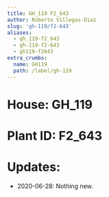 ```yaml
---
title: GH_119 F2_643
author: Roberto Villegas-Diaz
slug: 'gh-119/f2-643'
aliases:
  - gh_119-f2_643
  - gh-119-f2-643
  - gh119-f2643
extra_crumbs:
  name: GH119
  path: /label/gh-119
---
```


# **House**: GH_119
# **Plant ID**: F2_643
# **Updates**: 
 - 2020-06-28: Nothing new.
